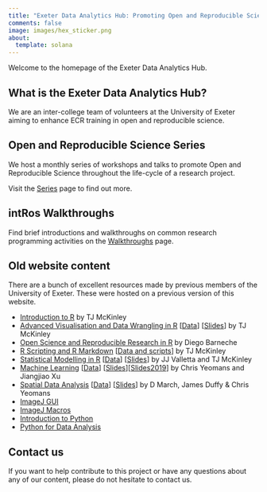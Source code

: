 ```yaml
---
title: "Exeter Data Analytics Hub: Promoting Open and Reproducible Science"
comments: false
image: images/hex_sticker.png
about:
  template: solana
---
```


Welcome to the homepage of the Exeter Data Analytics Hub.

## What is the Exeter Data Analytics Hub?

We are an inter-college team of volunteers at the University of Exeter aiming to enhance ECR training in open and reproducible science.

## Open and Reproducible Science Series

We host a monthly series of workshops and talks to promote Open and Reproducible Science throughout the life-cycle of a research project.

Visit the [Series](series.html) page to find out more.

## intRos Walkthroughs

Find brief introductions and walkthroughs on common research programming activities on the [Walkthroughs](posts.html) page.

## Old website content

There are a bunch of excellent resources made by previous members of the University of Exeter. These were hosted on a previous version of this website.

- [Introduction to R](https://exeter-data-analytics.github.io/IntroToR/) by TJ McKinley
- [Advanced Visualisation and Data Wrangling in R](https://exeter-data-analytics.github.io/AdVis/) [[Data](https://exeter-data-analytics.github.io/AdVis/dataFiles.zip)] [[Slides](https://exeter-data-analytics.github.io/AdVis/slides.zip)] by TJ McKinley
- [Open Science and Reproducible Research in R](https://exeter-data-analytics.github.io/reproducibleScience) by Diego Barneche
- [R Scripting and R Markdown](https://exeter-data-analytics.github.io/LitProg) [[Data and scripts](https://exeter-data-analytics.github.io/LitProg/dataFiles.zip)] by TJ McKinley
- [Statistical Modelling in R](https://exeter-data-analytics.github.io/StatModelling/) [[Data](https://exeter-data-analytics.github.io/StatModelling/dataFiles.zip)] [[Slides](https://exeter-data-analytics.github.io/StatModelling/slides.zip)] by JJ Valletta and TJ McKinley
- [Machine Learning](https://exeter-data-analytics.github.io/MachineLearning) [[Data](https://exeter-data-analytics.github.io/MachineLearning/data.zip)] [[Slides](https://exeter-data-analytics.github.io/MachineLearning/slides.zip)][[Slides2019](https://exeter-data-analytics.github.io/MachineLearning/slides2019.zip)] by Chris Yeomans and Jiangjiao Xu
- [Spatial Data Analysis](https://exeter-data-analytics.github.io/spatial_data_analysis) [[Data](https://exeter-data-analytics.github.io/spatial_data_analysis/data.zip)] [[Slides](https://exeter-data-analytics.github.io/spatial_data_analysis/slides.zip)] by D March, James Duffy & Chris Yeomans
- [ImageJ GUI](https://exeter-data-analytics.github.io/imagej-gui)
- [ImageJ Macros](https://exeter-data-analytics.github.io/imagej-macros)
- [Introduction to Python](https://exeter-data-analytics.github.io/python-intro)
- [Python for Data Analysis](https://exeter-data-analytics.github.io/python-data)

## Contact us

If you want to help contribute to this project or have any questions about any of our content, please do not hesitate to contact us.
